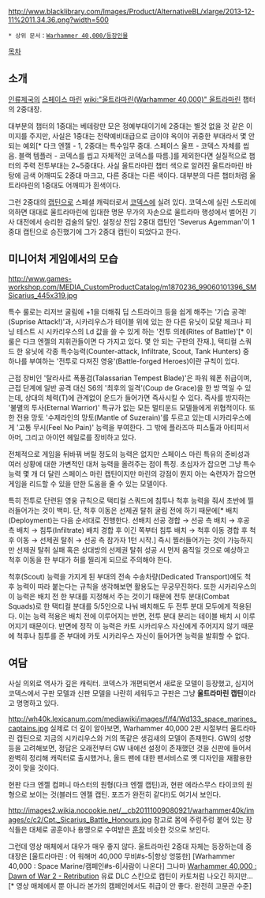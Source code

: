 {{{+1 '''Cato Sicarius, Grand Duke of Talassar'''}}}
{{{+1 탈라사르 대공, 카토 시카리우스}}}

http://www.blacklibrary.com/Images/Product/AlternativeBL/xlarge/2013-12-11%2011.34.36.png?width=500

 * 상위 문서：[[Warhammer 40,000/등장인물]]

[[목차]]

== 소개 ==
[[인류제국]]의 [[스페이스 마린]] [[wiki:"울트라마린(Warhammer 40,000)" 울트라마린]] 챕터의 2중대장.

대부분의 챕터의 1중대는 베테랑만 모은 정예부대이기에 2중대는 별것 없을 것 같은 이미지를 주지만, 사실은 1중대는 전략예비대급으로 금이야 옥이야 귀중한 부대라서 몇 안 되는 예외[* 다크 엔젤 - 1, 2중대는 특수임무 중대. 스페이스 울프 - 코덱스 자체를 씹음. 블랙 템플러 - 코덱스를 씹고 자체적인 코덱스를 따름.]를 제외한다면 실질적으로 챕터의 주력 전투부대는 2~5중대다. 사실 울트라마린 챕터 색으로 알려진 울트라마린 바탕에 금색 어깨띠도 2중대 마크고, 다른 중대는 다른 색이다. 대부분의 다른 챕터처럼 울트라마린의 1중대도 어깨띠가 흰색이다.

그런 2중대의 [[캡틴]]으로 스페셜 캐릭터로서 [[코덱스]]에 실려 있다. 코덱스에 실린 스토리에 의하면 대대로 울트라마린에 입대한 명문 무가의 자손으로 울트라마 행성에서 벌어진 기사 대전에서 승리한 검술의 달인. 설정상 전임 2중대 캡틴인 'Severus Agemman'이 1중대 캡틴으로 승진했기에 그가 2중대 캡틴이 되었다고 한다.

== 미니어처 게임에서의 모습 ==
http://www.games-workshop.com/MEDIA_CustomProductCatalog/m1870236_99060101396_SMSicarius_445x319.jpg

특수 룰로는 리저브 굴림에 +1을 더해줘 딥 스트라이크 등을 쉽게 해주는 '기습 공격!(Suprise Attack!)'과, 시카리우스가 테이블 위에 있는 한 다른 유닛이 모랄 체크나 피닝 테스트 시 시카리우스의 Ld 값을 쓸 수 있게 하는 '전투 의례(Rites of Battle)'[* 이 룰은 다크 엔젤의 지휘관들이면 다 가지고 있다. 몇 안 되는 구판의 잔재.], 택티컬 스쿼드 한 유닛에 각종 특수능력(Counter-attack, Infiltrate, Scout, Tank Hunters) 중 하나를 부여하는 '전투로 다져진 영웅'(Battle-forged Heroes)이란 규칙이 있다.

근접 장비인 '탈라사르 폭풍검(Talassarian Tempest Blade)'은 파워 웨폰 취급이며, 근접 단계에 일반 공격 대신 S6의 '최후의 일격'(Coup de Grace)을 한 방 먹일 수 있는데, 상대의 체력(T)에 관계없이 운드가 들어가면 즉사시킬 수 있다. 즉사를 방지하는 '불멸의 투사(Eternal Warrior)' 특규가 없는 모든 멀티운드 모델들에게 위협적이다. 또한 전용 망토 '수제라인의 망토(Mantle of Suzerain)'를 두르고 있는데 시카리우스에게 '고통 무시(Feel No Pain)' 능력을 부여한다. 그 밖에 플라즈마 피스톨과 아티피서 아머, 그리고 아이언 헤일로를 장비하고 있다.

전체적으로 게임을 뒤바꿔 버릴 정도의 능력은 없지만 스페이스 마린 특유의 준비성과 여러 상황에 대한 가변적인 대처 능력을 올려주는 점이 특징. 초심자가 잡으면 그냥 특수 능력 몇 개 더 달린 스페이스 마린 캡틴이지만 마린의 강점이 뭔지 아는 숙련자가 잡으면 게임을 리드할 수 있을 만한 도움을 줄 수 있는 모델이다.

특히 전투로 단련된 영웅 규칙으로 택티컬 스쿼드에 침투나 척후 능력을 줘서 초반에 찔러들어가는 것이 백미. 단, 척후 이동은 선제권 탈취 굴림 전에 하기 때문에[* 배치(Deployment)는 다음 순서대로 진행한다. 선배치 선공 경합 → 선공 측 배치 → 후공 측 배치 → 침투(Infiltrate) 배치 경합 후 이긴 쪽부터 침투 배치 → 척후 이동 경합 후 척후 이동 → 선제권 탈취 → 선공 측 참가자 1턴 시작.] 즉시 찔러들어가는 것이 가능하지만 선제권 탈취 실패 혹은 상대방의 선제권 탈취 성공 시 먼저 움직일 것으로 예상하고 척후 이동을 한 부대가 허를 찔리게 되므로 주의해야 한다.

척후(Scout) 능력을 가지게 된 부대의 전속 수송차량(Dedicated Transport)에도 척후 능력이 따라 붙는다는 규칙을 생각해보면 활용도는 무궁무진하다. 또한 시카리우스의 이 능력은 배치 전 한 부대를 지정해서 주는 것이기 때문에 전투 분대(Combat Squads)로 한 택티컬 분대를 5/5인으로 나눠 배치해도 두 전투 분대 모두에게 적용된다. 이는 능력 적용은 배치 전에 이루어지는 반면, 전투 분대 분리는 테이블 배치 시 이루어지기 때문이다. 반면에 정작 이 능력은 카토 시카리우스 자신에게 주어지지 않기 때문에 척후나 침투를 준 부대에 카토 시카리우스 자신이 들어가면 능력을 발휘할 수 없다.

== 여담 ==
사실 의외로 역사가 깊은 캐릭터. 코덱스가 개편되면서 새로운 모델이 등장했고, 심지어 코덱스에서 구판 모델과 신판 모델을 나란히 세워두고 구판은 그냥 '''울트라마린 캡틴'''이라고 명명하고 있다.

http://wh40k.lexicanum.com/mediawiki/images/f/f4/Wd133_space_marines_captains.jpg
실제로 더 깊이 알아보면, Warhammer 40,000 2판 시절부터 울트라마린 캡틴으로 지금의 시카리우스와 거의 똑같은 생김새의 모델이 존재한다. GW의 성향 등을 고려해보면, 정답은 오래전부터 GW 내에선 설정이 존재했던 것을 신판에 들어서 완벽히 정리해 캐릭터로 출시했거나, 올드 팬에 대한 팬서비스로 옛 디자인을 재활용한 것이 맞을 것이다.

현판 다크 엔젤 컴퍼니 마스터의 원형(다크 엔젤 캡틴)과, 현판 에라스무스 타이코의 원형으로 보이는 것(블러드 엔젤 캡틴. 포즈가 완전히 같다!)도 여기서 보인다.

http://images2.wikia.nocookie.net/__cb20111009080921/warhammer40k/images/c/c2/Cpt._Sicarius_Battle_Honours.jpg
참고로 몸에 주렁주렁 붙어 있는 장식들은 대체로 공훈이나 용맹으로 수여받은 [[훈장]] 비슷한 것으로 보인다.

그런데 영상 매체에서 대우가 매우 좋지 않다. 울트라마린 2중대 자체는 등장하는데 중대장은 [울트라마린 : 어 워해머 40,000 무비#s-5|항상 엉뚱한] [Warhammer 40,000 : Space Marine/캠페인#s-6|사람이 나온다] 그나마 [[Warhammer 40,000 : Dawn of War 2 - Retribution]] 유료 DLC 스킨으로 캡틴이 카토처럼 나오긴 하지만...[* 영상 매체에서 뿐 아니라 본가의 캠페인에서도 취급이 안 좋다. 완전히 고문관 수준]
